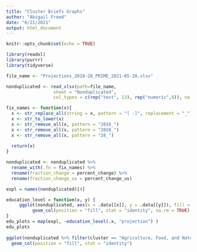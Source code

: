 ```yaml
---
title: "Cluster Briefs Graphs"
author: "Abigail Freed"
date: "6/21/2021"
output: html_document
---
```


```r
knitr::opts_chunk$set(echo = TRUE)
```

```r
library(readxl)
library(purrr)
library(tidyverse)

file_name <- "Projections_2018-28_PRIME_2021-05-20.xlsx"

nonduplicated <- read_xlsx(path=file_name, 
                  sheet = "Nonduplicated",
                  col_types = c(rep("text", 13), rep("numeric",8)), na = ".")

fix_names <- function(x){
  x <- str_replace_all(string = x, pattern = "[ -]", replacement = "_")
  x <- str_to_lower(x)
  x <- str_remove_all(x, pattern = "2018_")
  x <- str_remove_all(x, pattern = "2028_")
  x <- str_remove_all(x, pattern = "28_")
  
  return(x)
}

nonduplicated <- nonduplicated %>%
  rename_with(.fn = fix_names) %>% 
  rename(fraction_change = percent_change) %>%
  rename(fraction_change_us = percent_change_us)
```

```r

expl = names(nonduplicated)[4]

education_level = function(x, y) {
     ggplot(nonduplicated, aes(x = .data[[x]], y = .data[[y]]), fill = predominant_education_level) +
          geom_col(position = "fill", stat = "identity", na.rm = TRUE)
}
edu_plots = map(expl, ~education_level(.x, "projection") )
edu_plots
   
ggplot(nonduplicated %>% filter(cluster == "Agriculture, Food, and Natural Resources", !is.na(predominant_education_level)), aes(pathway, projection, fill = predominant_education_level)) + 
  geom_col(position = "fill", stat = "identity")
```

